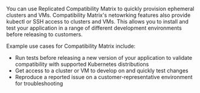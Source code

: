 You can use Replicated Compatibility Matrix to quickly provision ephemeral clusters and VMs. Compatibility Matrix's netowrking features also provide kubectl or SSH access to clusters and VMs. This allows you to install and test your application in a range of different development environments before releasing to customers.

Example use cases for Compatibility Matrix include:
* Run tests before releasing a new version of your application to validate compatibility with supported Kubernetes distributions
* Get access to a cluster or VM to develop on and quickly test changes
* Reproduce a reported issue on a customer-representative environment for troubleshooting
